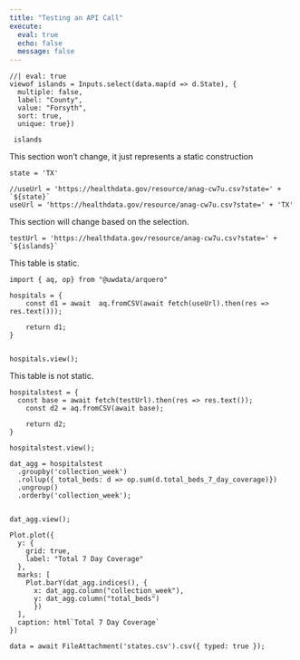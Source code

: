 ```yaml
---
title: "Testing an API Call"
execute:
  eval: true
  echo: false
  message: false
---
```


```ojs
//| eval: true
viewof islands = Inputs.select(data.map(d => d.State), {
  multiple: false, 
  label: "County", 
  value: "Forsyth",
  sort: true, 
  unique: true})
  
 islands
```

This section won't change, it just represents a static construction

```ojs
state = 'TX'
```


```ojs
//useUrl = 'https://healthdata.gov/resource/anag-cw7u.csv?state=' + `${state}`
useUrl = 'https://healthdata.gov/resource/anag-cw7u.csv?state=' + 'TX'
```

This section will change based on the selection.

```ojs
testUrl = 'https://healthdata.gov/resource/anag-cw7u.csv?state=' + `${islands}`

```

This table is static.

```ojs
import { aq, op} from "@uwdata/arquero"
```


```ojs
hospitals = {
	const d1 = await  aq.fromCSV(await fetch(useUrl).then(res => res.text()));
	
	return d1;
}


```

```ojs
hospitals.view();
```


This table is not static.

```ojs
hospitalstest = {
  const base = await fetch(testUrl).then(res => res.text());
	const d2 = aq.fromCSV(await base);
	
	return d2;
}

```

```ojs
hospitalstest.view();
```


```ojs

dat_agg = hospitalstest
  .groupby('collection_week')
  .rollup({ total_beds: d => op.sum(d.total_beds_7_day_coverage)})
  .ungroup()
  .orderby('collection_week');
  

```

```ojs
dat_agg.view();
```


```ojs
Plot.plot({
  y: {
    grid: true,
    label: "Total 7 Day Coverage"
  },
  marks: [
    Plot.barY(dat_agg.indices(), {
      x: dat_agg.column("collection_week"), 
      y: dat_agg.column("total_beds")
      })
  ],
  caption: html`Total 7 Day Coverage`
})
```

```ojs
data = await FileAttachment('states.csv').csv({ typed: true });
```
